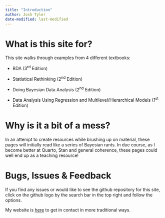 ```yaml
---
title: "Introduction"
author: Josh Tyler 
date-modified: last-modified
---
```


# What is this site for?

This site walks through examples from 4 different textbooks:

-   BDA (3^rd^ Edition)

-   Statistical Rethinking (2^nd^ Edition)

-   Doing Bayesian Data Analysis (2^nd^ Edition)

-   Data Analysis Using Regression and Multilevel/Hierarchical Models (1^st^ Edition)

# Why is it a bit of a mess?

In an attempt to create resources while brushing up on material, these pages will initially read like a series of Bayesian rants. In due course, as I become better at Quarto, Stan and general coherence, these pages could well end up as a teaching resource!

# Bugs, Issues & Feedback

If you find any issues or would like to see the github repository for this site, click on the github logo by the search bar in the top right and follow the options.

My website is [here](https://jtyler13.github.io/){.external target="_blank"} to get in contact in more traditional ways.
